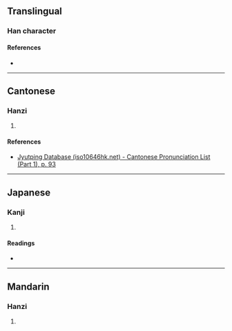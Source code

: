 {{character info}}
==Translingual==

===Han character===
{{Han char|rn=38|rad=女|as=08|sn=11|four=|canj=VPFD|ids=⿰女匊}}

====References====
* {{Han ref|kx=0264.050|dkj=06389|hdz=21060.150|uh=5A45|ud=23109}}

----

==Cantonese==

===Hanzi===
{{yue-hanzi|jyut=[[guk1]]|y=guk1}}

# {{rfdef|yue|sort=女08}}

====References====
* [http://www.iso10646hk.net/jp/document/download.jsp Jyutping Database (iso10646hk.net) - Cantonese Pronunciation List (Part 1), p. 93]

----

==Japanese==

===Kanji===
{{ja-kanji|grade=|rs=女08}}

# {{rfdef|ja|sort=女08}}

====Readings====
* {{ja-readings|on=[[きく]] (kiku), [[こく]] (koku)|kun=[[あざな]] (azana)}}

----

==Mandarin==

===Hanzi===
{{cmn-hanzi|pin=[[jú]] ([[ju2]])|wg=chü<sup>2</sup>}}

# {{rfdef|cmn|sort=女08}}
